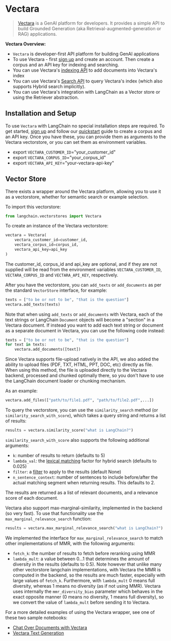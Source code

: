 # Vectara

>[Vectara](https://docs.vectara.com/docs/) is a GenAI platform for developers. It provides a simple API to build Grounded Generation
>(aka Retrieval-augmented-generation or RAG) applications.

**Vectara Overview:**
- `Vectara` is developer-first API platform for building GenAI applications
- To use Vectara - first [sign up](https://vectara.com/integrations/langchain) and create an account. Then create a corpus and an API key for indexing and searching.
- You can use Vectara's [indexing API](https://docs.vectara.com/docs/indexing-apis/indexing) to add documents into Vectara's index
- You can use Vectara's [Search API](https://docs.vectara.com/docs/search-apis/search) to query Vectara's index (which also supports Hybrid search implicitly).
- You can use Vectara's integration with LangChain as a Vector store or using the Retriever abstraction.

## Installation and Setup

To use `Vectara` with LangChain no special installation steps are required. 
To get started, [sign up](https://vectara.com/integrations/langchain) and follow our [quickstart](https://docs.vectara.com/docs/quickstart) guide to create a corpus and an API key. 
Once you have these, you can provide them as arguments to the Vectara vectorstore, or you can set them as environment variables.

- export `VECTARA_CUSTOMER_ID`="your_customer_id"
- export `VECTARA_CORPUS_ID`="your_corpus_id"
- export `VECTARA_API_KEY`="your-vectara-api-key"


## Vector Store

There exists a wrapper around the Vectara platform, allowing you to use it as a vectorstore, whether for semantic search or example selection.

To import this vectorstore:
```python
from langchain.vectorstores import Vectara
```

To create an instance of the Vectara vectorstore:
```python
vectara = Vectara(
    vectara_customer_id=customer_id, 
    vectara_corpus_id=corpus_id, 
    vectara_api_key=api_key
)
```
The customer_id, corpus_id and api_key are optional, and if they are not supplied will be read from the environment variables `VECTARA_CUSTOMER_ID`, `VECTARA_CORPUS_ID` and `VECTARA_API_KEY`, respectively.

After you have the vectorstore, you can `add_texts` or `add_documents` as per the standard `VectorStore` interface, for example:

```python
texts = ["to be or not to be", "that is the question"]
vectara.add_texts(texts)
```

Note that when using `add_texts` or `add_documents` with Vectara, each of the text strings or LangChain `Document` objects will become a "section" in a Vectara document. 
If instead you want to add each text string or document as a separate document in Vectara, you can use the following code instead:

```python
texts = ["to be or not to be", "that is the question"]
for text in texts:
    vectara.add_documents([text])
```

Since Vectara supports file-upload natively in the API, we also added the ability to upload files (PDF, TXT, HTML, PPT, DOC, etc) directly as file. When using this method, the file is uploaded directly to the Vectara backend, processed and chunked optimally there, so you don't have to use the LangChain document loader or chunking mechanism.

As an example:

```python
vectara.add_files(["path/to/file1.pdf", "path/to/file2.pdf",...])
```

To query the vectorstore, you can use the `similarity_search` method (or `similarity_search_with_score`), which takes a query string and returns a list of results:
```python
results = vectara.similarity_score("what is LangChain?")
```

`similarity_search_with_score` also supports the following additional arguments:
- `k`: number of results to return (defaults to 5)
- `lambda_val`: the [lexical matching](https://docs.vectara.com/docs/api-reference/search-apis/lexical-matching) factor for hybrid search (defaults to 0.025)
- `filter`: a [filter](https://docs.vectara.com/docs/common-use-cases/filtering-by-metadata/filter-overview) to apply to the results (default None)
- `n_sentence_context`: number of sentences to include before/after the actual matching segment when returning results. This defaults to 2.

The results are returned as a list of relevant documents, and a relevance score of each document.

Vectara also support max-marginal-similarity, implemented in the backend (so very fast). To use that functionality use the `max_marginal_relevance_search` function:
```python
results = vectara.max_marginal_relevance_search("what is LangChain?")
```
We implemented the interface for `max_marginal_relevance_search` to match other implementations of MMR, with the following arguments:
- `fetch_k`: the number of results to fetch before reranking using MMR
- `lambda_mult`: a value between 0...1 that determines the amount of diversity in the results (defaults to 0.5). 
Note however that unlike many other vectorstore langchain implementations, with Vectara the MMR is computed in the backend, so the results are much faster, especially with large values of `fetch_k`.
Furthermore, with `lambda_mult` 0 means full diversity, whereas 1 means no diversity (as if not using MMR). Vectara uses internally the `mmr_diversity_bias` parameter which behaves in the exact
opposite manner (0 means no diversity, 1 means full diversity), so we convert the value of `lambda_mult` before sending it to Vectara.


For a more detailed examples of using the Vectara wrapper, see one of these two sample notebooks:
* [Chat Over Documents with Vectara](./vectara_chat.html)
* [Vectara Text Generation](./vectara_text_generation.html)


